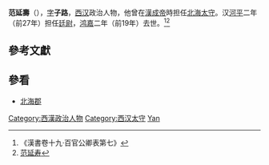 {{refimprove|time=2015-09-24T16:01:41+00:00}}
'''范延壽'''（{{bd|？||前19年|catIdx=Z}}），[[表字|字]]'''子路'''，[[西汉|西汉]]政治人物，他曾在[[漢成帝|漢成帝]]時担任[[北海郡|北海]][[太守|太守]]。汉[[河平|河平]]二年（前27年）担任[[廷尉|廷尉]]，[[鸿嘉|鸿嘉]]二年（前19年）去世。<ref>《漢書卷十九‧百官公卿表第七》</ref><ref>[http://www.sx3z.cn/ebook/zw8-4/%E4%B8%AD%E5%9B%BD%E5%8F%A4%E5%85%B8%E5%90%8D%E5%AE%B6%E6%96%87%E9%9B%86%E5%90%88%E9%9B%86/%E3%80%8A%E5%85%A8%E4%B8%8A%E5%8F%A4%E4%B8%89%E4%BB%A3%E7%A7%A6%E6%B1%89%E4%B8%89%E5%9B%BD%E5%85%AD%E6%9C%9D%E6%96%87%E3%80%8B1.0/03/221.htm 范延寿]{{Dead link|date=2019年11月 |bot=InternetArchiveBot |fix-attempted=yes }}</ref>

==參考文獻==
{{wikisource|漢書/卷019}}
{{Reflist}}

==參看==
*[[北海郡|北海郡]]

{{漢朝人物小作品}}

{{DEFAULTSORT:Fan}}
[[Category:西漢政治人物|Category:西漢政治人物]]
[[Category:西汉太守|Category:西汉太守]]
[[Category:范姓|Yan]]